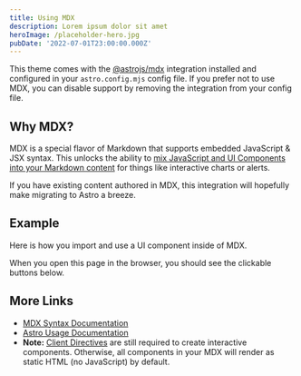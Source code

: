 ```yaml
---
title: Using MDX
description: Lorem ipsum dolor sit amet
heroImage: /placeholder-hero.jpg
pubDate: '2022-07-01T23:00:00.000Z'
---
```


This theme comes with the [@astrojs/mdx](https://docs.astro.build/en/guides/integrations-guide/mdx/ "") integration installed and configured in your `astro.config.mjs` config file. If you prefer not to use MDX, you can disable support by removing the integration from your config file.

## Why MDX?

MDX is a special flavor of Markdown that supports embedded JavaScript & JSX syntax. This unlocks the ability to [mix JavaScript and UI Components into your Markdown content](https://docs.astro.build/en/guides/markdown-content/#mdx-features "") for things like interactive charts or alerts.

If you have existing content authored in MDX, this integration will hopefully make migrating to Astro a breeze.

## Example

Here is how you import and use a UI component inside of MDX.

When you open this page in the browser, you should see the clickable buttons below.

<Counter variableExample="Hello from Vue!" />

## More Links

* [MDX Syntax Documentation](https://mdxjs.com/docs/what-is-mdx "")
* [Astro Usage Documentation](https://docs.astro.build/en/guides/markdown-content/#markdown-and-mdx-pages "")
* **Note:** [Client Directives](https://docs.astro.build/en/reference/directives-reference/#client-directives "") are still required to create interactive components. Otherwise, all components in your MDX will render as static HTML (no JavaScript) by default.
